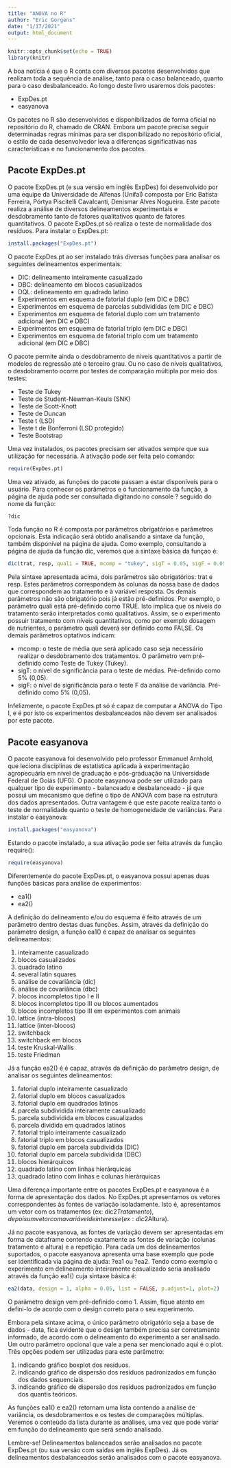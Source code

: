 ```yaml
---
title: "ANOVA no R"
author: "Eric Gorgens"
date: "1/17/2021"
output: html_document
---
```


```r
knitr::opts_chunk$set(echo = TRUE)
library(knitr)
```

A boa notícia é que o R conta com diversos pacotes desenvolvidos que realizam toda a sequência de análise, tanto para o caso balanceado, quanto para o caso desbalanceado. Ao longo deste livro usaremos dois pacotes:

- ExpDes.pt
- easyanova

Os pacotes no R são desenvolvidos e disponibilizados de forma oficial no repositório do R, chamado de CRAN. Embora um pacote precise seguir determinadas regras mínimas para ser disponibilizado no repositório oficial, o estilo de cada desenvolvedor leva a diferenças significativas nas características e no funcionamento dos pacotes.

## Pacote ExpDes.pt

O pacote ExpDes.pt (e sua versão em inglês ExpDes) foi desenvolvido por uma equipe da Universidade de Alfenas (Unifal) composta por Eric Batista Ferreira, Pórtya Piscitelli Cavalcanti, Denismar Alves Nogueira. Este pacote realiza a análise de diversos delineamentos experimentais e desdobramento tanto de fatores qualitativos quanto de fatores quantitativos. O pacote ExpDes.pt só realiza o teste de normalidade dos resíduos. Para instalar o ExpDes.pt:

```r
install.packages("ExpDes.pt")
```


O pacote ExpDes.pt ao ser instalado trás diversas funções para analisar os seguintes delineamentos experimentais:

- DIC: delineamento inteiramente casualizado
- DBC: delineamento em blocos casualizados
- DQL: delineamento em quadrado latino
- Experimentos em esquema de fatorial duplo (em DIC e DBC)
- Experimentos em esquema de parcelas subdivididas (em DIC e DBC)
- Experimentos em esquema de fatorial duplo com um tratamento adicional (em DIC e DBC)
- Experimentos em esquema de fatorial triplo (em DIC e DBC) 
- Experimentos em esquema de fatorial triplo com um tratamento adicional (em DIC e DBC)

O pacote permite ainda o desdobramento de níveis quantitativos a partir de modelos de regressão até o terceiro grau. Ou no caso de níveis qualitativos, o desdobramento ocorre por testes de comparação múltipla por meio dos testes: 

- Teste de Tukey
- Teste de Student-Newman-Keuls (SNK)
- Teste de Scott-Knott
- Teste de Duncan
- Teste t (LSD)
- Teste t de Bonferroni (LSD protegido)
- Teste Bootstrap

Uma vez instalados, os pacotes precisam ser ativados sempre que sua utilização for necessária. A ativação pode ser feita pelo comando:

```r
require(ExpDes.pt)
```

Uma vez ativado, as funções do pacote passam a estar disponíveis para o usuário. Para conhecer os parâmetros e o funcionamento da função, a página de ajuda pode ser consultada digitando no console ? seguido do nome da função:

```r
?dic
```

Toda função no R é composta por parâmetros obrigatórios e parâmetros opcionais. Esta indicação será obtido analisando a sintaxe da função, também disponível na página de ajuda. Como exemplo, consultando a página de ajuda da função dic, veremos que a sintaxe básica da funçao é:

```r
dic(trat, resp, quali = TRUE, mcomp = "tukey", sigT = 0.05, sigF = 0.05)
```


Pela sintaxe apresentada acima, dois parâmetros são obrigatórios: trat e resp. Estes parâmetros correspondem às colunas da nossa base de dados que correspondem ao tratamento e à variável resposta. Os demais parâmetros não são obrigatório pois já estão pré-definidos. Por exemplo, o parâmetro quali está pré-definido como TRUE. Isto implica que os níveis do tratamento serão interpretados como qualitativos. Assim, se o experimento possuir tratamento com níveis quantitativos, como por exemplo dosagem de nutrientes, o parâmetro quali deverá ser definido como FALSE. Os demais parâmetros optativos indicam:

- mcomp: o teste de média que será aplicado caso seja necessário realizar o desdobramento dos tratamentos. O parâmetro vem pré-definido como Teste de Tukey (Tukey).
- sigT: o nível de significância para o teste de médias. Pré-definido como 5% (0,05).
- sigF: o nível de significância para o teste F da análise de variância. Pré-definido como 5% (0,05).

Infelizmente, o pacote ExpDes.pt só é capaz de computar a ANOVA do Tipo I, e é por isto os experimentos desbalanceados não devem ser analisados por este pacote.

## Pacote easyanova

O pacote easyanova foi desenvolvido pelo professor Emmanuel Arnhold, que leciona disciplinas de estatística aplicada à experimentação agropecuária em nível de graduação e pós-graduação na Universidade Federal de Goiás (UFG). O pacote easyanova pode ser utilizado para qualquer tipo de experimento - balanceado e desbalanceado - já que possui um mecanismo que define o tipo de ANOVA com base na estrutura dos dados apresentados. Outra vantagem é que este pacote realiza tanto o teste de normalidade quanto o teste de homogeneidade de variâncias. Para instalar o easyanova:

```r
install.packages("easyanova")
```

Estando o pacote instalado, a sua ativação pode ser feita através da função require():

```r
require(easyanova)
```

Diferentemente do pacote ExpDes.pt, o easyanova possui apenas duas funções básicas para análise de experimentos:

- ea1()
- ea2()

A definição do delineamento e/ou do esquema é feito através de um parâmetro dentro destas duas funções. Assim, através da definição do parâmetro design, a função ea1() é capaz de analisar os seguintes delineamentos:

1.	inteiramente casualizado
2.	blocos casualizados
3.	quadrado latino
4.	several latin squares
5.	análise de covariância (dic)
6.	análise de covariância (dbc)
7.	blocos incompletos tipo I e II
8.	blocos incompletos tipo III ou blocos aumentados
9.	blocos incompletos tipo III em experimentos com animais
10.	lattice (intra-blocos)
11.	lattice (inter-blocos)
12.	switchback
13.	switchback em blocos
14.	teste Kruskal-Wallis
15.	teste Friedman

Já a função ea2() é é capaz, através da definição do parâmetro design, de analisar os seguintes delineamentos:

1.	fatorial duplo inteiramente casualizado
2.	fatorial duplo em blocos casualizados
3.	fatorial duplo em quadrados latinos
4.	parcela subdividida inteiramente casualizado
5.	parcela subdividida em blocos casualizados
6.	parcela dividida em quadrados latinos
7.	fatorial triplo inteiramente casualizado
8.	fatorial triplo em blocos casualizados
9.	fatorial duplo em parcela subdividida (DIC)
10.	fatorial duplo em parcela subdividida (DBC) 
11.	blocos hierárquicos
12.	quadrado latino com linhas hierárquicas
13.	quadrado latino com linhas e colunas hierárquicas

Uma diferença importante entre os pacotes ExpDes.pt e easyanova é a forma de apresentação dos dados. No ExpDes.pt apresentamos os vetores correspondentes às fontes de variação isoladamente. Isto é, apresentamos um vetor com os tratamentos (ex: dic2$Tratamento), depois um vetor com a variável de interesse (ex: dic2$Altura).

Já no pacote easyanova, as fontes de variação devem ser apresentadas em forma de dataframe contendo exatamente as fontes de variação (colunas tratamento e altura) e a repetição. Para cada um dos delineamentos suportados, o pacote easyanova apresenta uma base exemplo que pode ser identificada via página de ajuda: ?ea1 ou ?ea2.
Tendo como exemplo o experimento em delineamento inteiramente casualizado seria analisado através da função ea1() cuja sintaxe básica é:

```r
ea2(data, design = 1, alpha = 0.05, list = FALSE, p.adjust=1, plot=2)
```

O parâmetro design vem pré-definido como 1. Assim, fique atento em defini-lo de acordo com o design correto para o seu experimento.

Embora pela sintaxe acima, o único parâmetro obrigatório seja a base de dados - data, fica evidente que o design também precisa ser corretamente informado, de acordo com o delineamento do experimento a ser analisado. Um outro parâmetro opcional que vale a pena ser mencionado aqui é o plot. Três opções podem ser utilizadas para este parâmetro:

1. indicando gráfico boxplot dos resíduos.
2. indicando gráfico de dispersão dos resíduos padronizados em função dos dados sequenciais.
3. indicando gráfico de dispersão dos resíduos padronizados em função dos quantis teóricos.

As funções ea1() e ea2() retornam uma lista contendo a análise de variância, os desdobramentos e os testes de comparações múltiplas. Veremos o conteúdo da lista durante as análises, uma vez que pode variar em função do delineamento que será sendo analisado.

Lembre-se! Delineamentos balanceados serão analisados no pacote ExpDes.pt (ou sua versão com saídas em inglês ExpDes). Já os delineamentos desbalanceados serão analisados com o pacote easyanova.



